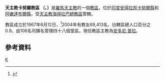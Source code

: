 {{Infobox Roman Catholic diocese
|Roman Catholic Diocese of = 天主教卡努爾教區
|Latin name of diocese = Dioecesis Kurnoolensis
|image = 
|caption = 
|location = [[印度|印度]]
|territory = [[安德拉邦|安德拉邦]]西南部兩縣
|population = 69,413
|rite = 拉丁禮
|patron = 
|province = 海得拉巴
|established = 1967年
|cathedral = 盧德聖母主教座堂
|co-cathedral =
|leadership =主教
|website = 
|pope = 
|metropolitan = 
|ordinary = 安多尼‧普拉
|coadjutor archbishop =
|coadjutor bishop =
|auxiliary =
|emeritus =
}}
'''天主教卡努爾教區 （{{lang-la|Dioecesis Kurnoolensis}}、{{lang-en|Diocese of Kurnool}}）'''是[[羅馬天主教|羅馬天主教]]的一個[[教區|教區]]，位於[[印度|印度]][[安得拉邦|安得拉邦]][[卡努爾縣|卡努爾縣]]和[[阿嫩達布爾縣|阿嫩達布爾縣]]，受[[天主教海得拉巴總教區|天主教海得拉巴總教區]]管轄。

教區成立於1967年6月12日，<ref name="dio">{{Cite web |url=http://www.vatican.va/holy_father/paul_vi/apost_constitutions/documents/hf_p-vi_apc_19670612_kurnoolensis_lt.html |title=成立教區的宗座憲令 |access-date=2013-12-22 |archive-date=2014-02-03 |archive-url=https://web.archive.org/web/20140203121707/http://www.vatican.va/holy_father/paul_vi/apost_constitutions/documents/hf_p-vi_apc_19670612_kurnoolensis_lt.html |dead-url=no }}</ref>2004年有教友69,413名，佔轄區總人口百分之0.9。由106名司鐸名管理四十八個堂區。現任教區主教為[[安多尼‧普拉|安多尼‧普拉]]。

==參考資料==
{{reflist}}

{{印度天主教拉丁禮教區}}
[[Category:印度天主教教區|K]]